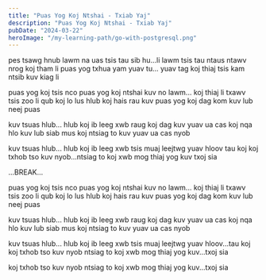 ```yaml
---
title: "Puas Yog Koj Ntshai - Txiab Yaj"
description: "Puas Yog Koj Ntshai - Txiab Yaj"
pubDate: "2024-03-22"
heroImage: "/my-learning-path/go-with-postgresql.png"
---
```


pes tsawg hnub lawm na
uas tsis tau sib hu...li lawm
tsis tau ntaus ntawv
nrog koj tham li
puas yog txhua yam
yuav tu... yuav tag
koj thiaj tsis kam
ntsib kuv kiag li

puas yog koj tsis nco
puas yog koj ntshai kuv
no lawm...
koj thiaj li txawv
tsis zoo li qub
koj lo lus hlub
koj hais rau kuv
puas yog koj dag
kom kuv lub neej puas

kuv tsuas hlub...
hlub koj ib leeg xwb
raug koj dag
kuv yuav ua cas
koj nqa hlo
kuv lub siab mus
koj ntsiag to
kuv yuav ua cas nyob

kuv tsuas hlub...
hlub koj ib leeg xwb
tsis muaj leejtwg
yuav hloov tau koj
koj txhob tso
kuv nyob...ntsiag to
koj xwb mog
thiaj yog kuv txoj sia

...BREAK...

puas yog koj tsis nco
puas yog koj ntshai kuv
no lawm...
koj thiaj li txawv
tsis zoo li qub
koj lo lus hlub
koj hais rau kuv
puas yog koj dag
kom kuv lub neej puas

kuv tsuas hlub...
hlub koj ib leeg xwb
raug koj dag
kuv yuav ua cas
koj nqa hlo
kuv lub siab mus
koj ntsiag to
kuv yuav ua cas nyob

kuv tsuas hlub...
hlub koj ib leeg xwb
tsis muaj leejtwg
yuav hloov...tau koj
koj txhob tso
kuv nyob ntsiag to
koj xwb mog
thiaj yog kuv...txoj sia

koj txhob tso
kuv nyob ntsiag to
koj xwb mog
thiaj yog kuv...txoj sia
